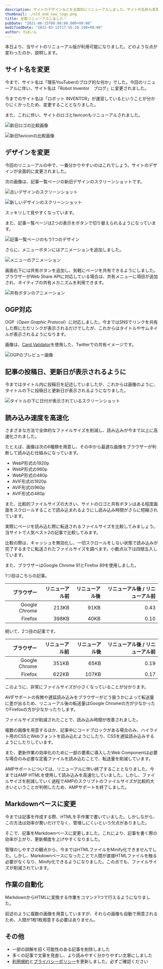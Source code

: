 ```yaml
---
description: サイトのデザインなどを全面的にリニューアルしました。サイトの名称も変更になり、過去の記事についても読みやすいように表現を変えています。
thumbnail: ./old_and_new_logo.png
title: 全面リニューアルしました！
pubDate: "2021-06-15T00:00:00.000+09:00"
modifiedDate: "2022-03-13T17:55:10.190+09:00"
author: ろぼいん
---
```




本日より、当サイトのリニューアル版が利用可能になりました。どのような点が変わったのか、説明します。

## サイト名を変更

今まで、サイト名は「理系YouTuberのブログ的な何か」でした。今回のリニューアルに伴い、サイト名は「Robot Inventor　ブログ」に変更されました。

今までのサイト名は「ロボット INVENTOR」が運営しているということが分かりにくかったため、変更することとなりました。

また、これに伴い、サイトのロゴとfaviconもリニューアルされました。

![新旧ロゴの比較画像](./old_and_new_logo.png)

![新旧faviconの比較画像](./old_and_new_favicon.png)

## デザインを変更

今回のリニューアルの中で、一番分かりやすいのはこれでしょう。サイトのデザインが全面的に変更されました。

次の画像は、記事一覧ページの新旧デザインのスクリーンショットです。

![古いデザインのスクリーンショット](./old_design.png)

![新しいデザインのスクリーンショット](./new_design.png)

スッキリして見やすくなっています。

また、記事一覧ページは2つの表示をボタンで切り替えられるようになっています。

![記事一覧ページのもう1つのデザイン](./new_design2.png)

さらに、メニューボタンにはアニメーションを追加しました。

![メニューのアニメーション](./menu_animation.gif)

画面右下には共有ボタンを追加し、気軽にページを共有できるようにしました。ブラウザーがWeb Share APIに対応している場合は、共有メニューに項目が追加され、ネイティブの共有メカニズムを利用できます。

![共有ボタンのアニメーション](./share_button_animation.gif)

## OGP対応

OGP（*Open Graphic Protocol*）に対応しました。今まではSNSでリンクを共有した際にただリンクが表示されるだけでしたが、これからはタイトルやサムネイルが表示されるようになります。

画像は、[Card Validator](https://cards-dev.twitter.com/validator)を使用した、Twitterでの共有イメージです。

![OGPのプレビュー画像](./ogp_preview.png)

## 記事の投稿日、更新日が表示されるように

今まではタイトル内に投稿日を記述していましたが、これからは画像のように、タイトルの下に投稿日と更新日が表示されるようになりました。

![タイトルの下に日付が表示されているスクリーンショット](./date_information.png)

## 読み込み速度を高速化

さまざまな方法で全体的なファイルサイズを削減し、読み込みが今まで以上に高速化されました。

たとえば、画像は次の6種類を用意し、その中から最適な画像をブラウザーが判断して読み込む仕組みになっています。

- WebP形式の1920p
- WebP形式の960p
- WebP形式の480p
- AVIF形式の1920p
- AVIF形式の960p
- AVIF形式の480p

また、比較的ファイルサイズの大きい、サイトのロゴと共有ボタンはある程度画面をスクロールすることで読み込まれるようにし読み込み時間がさらに短縮されています。

実際にページを読み込む際に転送されるファイルサイズを比較してみましょう。当サイトで人気ベスト2の記事で比較してみます。

比較の際は、キャッシュを無効化し、一切スクロールをしない状態で読み込みが完了するまでに転送されたファイルサイズを調べます。小数点以下は四捨五入しています。

また、ブラウザーはGoogle Chrome 91とFirefox 89を使用しました。

1つ目はこちらの記事。

<ArticleCard link="/article/2020/05/14/" cardType="landscape" />

|    ブラウザー | リニューアル前 | リニューアル後 | リニューアル後 / リニューアル前 |
| ------------: | -------------: | -------------: | ------------------------------: |
| Google Chrome |          213KB |           91KB |                            0.43 |
|       Firefox |          398KB |           40KB |                            0.10 |

続いて、2つ目の記事です。

<ArticleCard link="/article/2019-07-30-YouTubeにオススメのフリー素材・フォント/" cardType="landscape" />

|    ブラウザー | リニューアル前 | リニューアル後 | リニューアル後 / リニューアル前 |
| ------------: | -------------: | -------------: | ------------------------------: |
| Google Chrome |          351KB |           65KB |                            0.19 |
|       Firefox |          622KB |          107KB |                            0.17 |

このように、非常にファイルサイズが小さくなっていることが分かります。

AVIFサポートの有無や遅延読み込みをブラウザーがどう扱うかによって転送量に差が出るため、リニューアル後の転送量はGoogle Chromeの方が少なかったりFirefoxの方が少なかったりします。

ファイルサイズが削減されたことで、読み込み時間が改善されました。

複数の画像を用意するほか、記事中にコードブロックがある場合のみ、ハイライト用のCSSとWebフォントを読み込むようにしたり、CSSを遅延読み込みするようにしたりしています。

また、更新作業の効率化のために一部の要素に導入したWeb Componentは必要な場合のみ必要な定義ファイルを読み込むことで、転送量を削減しています。

AMPサポートについては、リニューアルに伴い終了することとなりました。今まではAMP HTMLを使用して読み込みを高速化していました。しかし、ファイルサイズを削減していく過程でAMPのスクリプトのファイルサイズが比較的大きいということが判明したため、AMPサポートを終了しました。

## Markdownベースに変更

今までは記事を作成する際、HTMLを手作業で書いていました。しかしながら、この方法は効率が悪いだけでなく、管理しにくいという欠点がありました。

そこで、記事をMarkdownベースに変更しました。これにより、記事を書く際の効率が上がり、更新頻度を上げやすくなりました。

管理のしやすさの観点から、今まではHTMLファイルをMinify化できませんでした。しかし、Markdownベースになったことで人間が直接HTMLファイルを触る必要がなくなり、Minify化できるようになりました。この点でも、ファイルサイズが削減されています。

## 作業の自動化

MarkdownからHTMLに変換する作業をコマンド1つで行えるようになりました。

前述のように複数の画像を用意していますが、それらの画像も自動で用意されるため、人間が1枚1枚用意する必要はありません。

## その他

- 一部の誤解を招く可能性のある記事を削除しました
- 多くの記事で文章を見直し、より読みやすく分かりやすい文章にしました
- [利用規約](/tos/)と[プライバシーポリシー](/privacy/)を更新しました。必ずご確認ください
